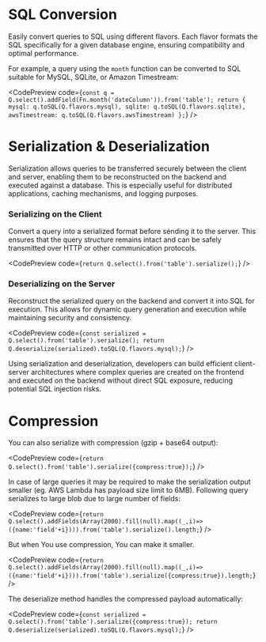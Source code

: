 
<Meta title="5. Serialization & SQL" />

# SQL Conversion

Easily convert queries to SQL using different flavors. Each flavor formats the SQL specifically for a given database engine, ensuring compatibility and optimal performance.

For example, a query using the `month` function can be converted to SQL suitable for MySQL, SQLite, or Amazon Timestream:

<CodePreview
  code={`const q = Q.select().addField(Fn.month('dateColumn')).from('table');
return {
  mysql: q.toSQL(Q.flavors.mysql),
  sqlite: q.toSQL(Q.flavors.sqlite),
  awsTimestream: q.toSQL(Q.flavors.awsTimestream)
};`}
/>

# Serialization & Deserialization

Serialization allows queries to be transferred securely between the client and server, enabling them to be reconstructed on the backend and executed against a database. This is especially useful for distributed applications, caching mechanisms, and logging purposes.

### Serializing on the Client

Convert a query into a serialized format before sending it to the server. This ensures that the query structure remains intact and can be safely transmitted over HTTP or other communication protocols.

<CodePreview code={`return Q.select().from('table').serialize();`} />

### Deserializing on the Server

Reconstruct the serialized query on the backend and convert it into SQL for execution. This allows for dynamic query generation and execution while maintaining security and consistency.

<CodePreview
  code={`const serialized = Q.select().from('table').serialize();
return Q.deserialize(serialized).toSQL(Q.flavors.mysql);`}
/>

Using serialization and deserialization, developers can build efficient client-server architectures where complex queries are created on the frontend and executed on the backend without direct SQL exposure, reducing potential SQL injection risks.

# Compression

You can also serialize with compression (gzip + base64 output):

<CodePreview
  code={`return Q.select().from('table').serialize({compress:true});`}
/>

In case of large queries it may be required to make the serialization output smaller (eg. AWS Lambda has payload size limit to 6MB). Following query serializes to large blob due to large number of fields:

<CodePreview
  code={`return Q.select().addFields(Array(2000).fill(null).map((_,i)=>({name:'field'+i}))).from('table').serialize().length;`}
/>

But when You use compression, You can make it smaller.

<CodePreview
  code={`return Q.select().addFields(Array(2000).fill(null).map((_,i)=>({name:'field'+i}))).from('table').serialize({compress:true}).length;`}
/>

The deserialize method handles the compressed payload automatically:

<CodePreview
  code={`const serialized = Q.select().from('table').serialize({compress:true});
return Q.deserialize(serialized).toSQL(Q.flavors.mysql);`}
/>
